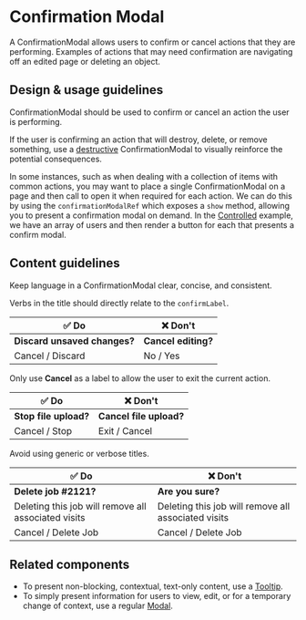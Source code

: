 
# Confirmation Modal

<Meta title="Components/Overlays/ConfirmationModal/Docs" />

A ConfirmationModal allows users to confirm or cancel actions that they are
performing. Examples of actions that may need confirmation are navigating off an
edited page or deleting an object.

## Design & usage guidelines

ConfirmationModal should be used to confirm or cancel an action the user is
performing.

If the user is confirming an action that will destroy, delete, or remove
something, use a
[destructive](../?path=/story/components-overlays-confirmationmodal-web--destructive)
ConfirmationModal to visually reinforce the potential consequences.

In some instances, such as when dealing with a collection of items with common
actions, you may want to place a single ConfirmationModal on a page and then
call to open it when required for each action. We can do this by using the
`confirmationModalRef` which exposes a `show` method, allowing you to present a
confirmation modal on demand. In the
[Controlled](../?path=/story/components-overlays-confirmationmodal-web--controlled)
example, we have an array of users and then render a button for each that
presents a confirm modal.

## Content guidelines

Keep language in a ConfirmationModal clear, concise, and consistent.

Verbs in the title should directly relate to the `confirmLabel`.

| **✅ Do**                    | **❌ Don't**        |
| ---------------------------- | ------------------- |
| **Discard unsaved changes?** | **Cancel editing?** |
| Cancel / Discard             | No / Yes            |

Only use **Cancel** as a label to allow the user to exit the current action.

| **✅ Do**             | **❌ Don't**            |
| --------------------- | ----------------------- |
| **Stop file upload?** | **Cancel file upload?** |
| Cancel / Stop         | Exit / Cancel           |

Avoid using generic or verbose titles.

| **✅ Do**                                           | **❌ Don't**                                        |
| --------------------------------------------------- | --------------------------------------------------- |
| **Delete job #2121?**                               | **Are you sure?**                                   |
| Deleting this job will remove all associated visits | Deleting this job will remove all associated visits |
| Cancel / Delete Job                                 | Cancel / Delete Job                                 |

## Related components

- To present non-blocking, contextual, text-only content, use a
  [Tooltip](../?path=/docs/components-overlays-tooltip--tooltip).
- To simply present information for users to view, edit, or for a temporary
  change of context, use a regular
  [Modal](../?path=/docs/components-overlays-modal--modal).

